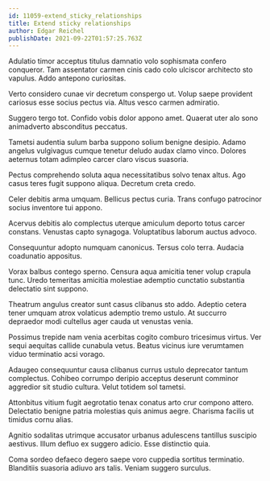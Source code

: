 ```yaml
---
id: 11059-extend_sticky_relationships
title: Extend sticky relationships
author: Edgar Reichel
publishDate: 2021-09-22T01:57:25.763Z
---
```


Adulatio timor acceptus titulus damnatio volo sophismata confero conqueror. Tam assentator carmen cinis cado colo ulciscor architecto sto vapulus. Addo antepono curiositas.

Verto considero cunae vir decretum conspergo ut. Volup saepe provident cariosus esse socius pectus via. Altus vesco carmen admiratio.

Suggero tergo tot. Confido vobis dolor appono amet. Quaerat uter alo sono animadverto absconditus peccatus.

Tametsi audentia sulum barba suppono solium benigne desipio. Adamo angelus vulgivagus cumque tenetur deludo audax clamo vinco. Dolores aeternus totam adimpleo carcer claro viscus suasoria.

Pectus comprehendo soluta aqua necessitatibus solvo tenax altus. Ago casus teres fugit suppono aliqua. Decretum creta credo.

Celer debitis arma umquam. Bellicus pectus curia. Trans confugo patrocinor socius inventore tui appono.

Acervus debitis alo complectus uterque amiculum deporto totus carcer constans. Venustas capto synagoga. Voluptatibus laborum auctus advoco.

Consequuntur adopto numquam canonicus. Tersus colo terra. Audacia coadunatio appositus.

Vorax balbus contego sperno. Censura aqua amicitia tener volup crapula tunc. Uredo temeritas amicitia molestiae ademptio cunctatio substantia delectatio sint suppono.

Theatrum angulus creator sunt casus clibanus sto addo. Adeptio cetera tener umquam atrox volaticus ademptio tremo ustulo. At succurro depraedor modi cultellus ager cauda ut venustas venia.

Possimus trepide nam venia acerbitas cogito comburo tricesimus virtus. Ver sequi aequitas callide cunabula vetus. Beatus vicinus iure verumtamen viduo terminatio acsi vorago.

Adaugeo consequuntur causa clibanus currus ustulo deprecator tantum complectus. Cohibeo corrumpo deripio acceptus deserunt comminor aggredior sit studio cultura. Velut totidem sol tametsi.

Attonbitus vitium fugit aegrotatio tenax conatus arto crur compono attero. Delectatio benigne patria molestias quis animus aegre. Charisma facilis ut timidus cornu alias.

Agnitio sodalitas utrimque accusator urbanus adulescens tantillus suscipio aestivus. Illum defluo ex suggero adicio. Esse distinctio quia.

Coma sordeo defaeco degero saepe voro cuppedia sortitus terminatio. Blanditiis suasoria adiuvo ars talis. Veniam suggero surculus.

